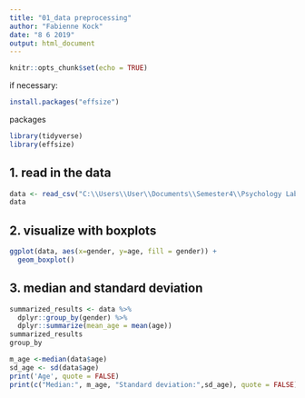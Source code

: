 ```yaml
---
title: "01_data preprocessing"
author: "Fabienne Kock"
date: "8 6 2019"
output: html_document
---
```


```r
knitr::opts_chunk$set(echo = TRUE)
```
if necessary:
```r
install.packages("effsize")
```
packages
```r
library(tidyverse)
library(effsize)
```
## 1. read in the data
```r
data <- read_csv("C:\\Users\\User\\Documents\\Semester4\\Psychology Lab\\XPLabFinal\\data\\01 pilot\\Subject_data_clean.csv")
data
```

## 2. visualize with boxplots
```r
ggplot(data, aes(x=gender, y=age, fill = gender)) + 
  geom_boxplot()
```

## 3. median and standard deviation
```r
summarized_results <- data %>%
  dplyr::group_by(gender) %>%
  dplyr::summarize(mean_age = mean(age))
summarized_results
group_by
```
```r
m_age <-median(data$age)
sd_age <- sd(data$age)
print('Age', quote = FALSE)
print(c("Median:", m_age, "Standard deviation:",sd_age), quote = FALSE)


```


